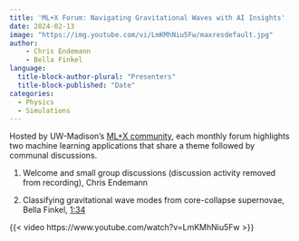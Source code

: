 ```yaml
---
title: 'ML+X Forum: Navigating Gravitational Waves with AI Insights'
date: 2024-02-13
image: "https://img.youtube.com/vi/LmKMhNiu5Fw/maxresdefault.jpg"
author:
    - Chris Endemann
    - Bella Finkel
language: 
  title-block-author-plural: "Presenters"
  title-block-published: "Date"
categories:
  - Physics
  - Simulations
---
```


Hosted by UW-Madison's [ML+X community](https://datascience.wisc.edu/ml-community), each monthly forum highlights two machine learning applications that share a theme followed by communal discussions.

1. Welcome and small group discussions (discussion activity removed from recording), Chris Endemann

2. Classifying gravitational wave modes from core-collapse supernovae, Bella Finkel, [1:34](https://www.youtube.com/watch?v=LmKMhNiu5Fw&list=PL90vX4e9ORqc8ZB1uL_gtLFFZc093m4CQ&index=5&t=94s)

{{< video https://www.youtube.com/watch?v=LmKMhNiu5Fw >}}